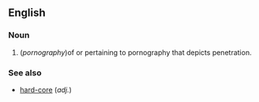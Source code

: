 ==English==
===Noun===
# (''pornography'')of or pertaining to pornography that depicts penetration.

===See also===
*[[hard-core]] (''adj.'')